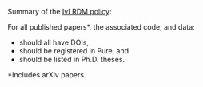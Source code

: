 Summary of the [IvI RDM policy](https://amsuni.sharepoint.com/sites/FNWI_ORG_IvI/Gedeelde%20documenten/Forms/AllItems.aspx?id=/sites/FNWI_ORG_IvI/Gedeelde%20documenten/General/20220303%20IVI%20RDM%20policy%20v2.1.pdf&parent=/sites/FNWI_ORG_IvI/Gedeelde%20documenten/General):


<Callout type="info">

For all published papers*, the associated code, and data:​

- should all have DOIs,​
- should be registered in Pure, and​
- should be listed in Ph.D. theses.​

*Includes arXiv papers.​

</Callout>
